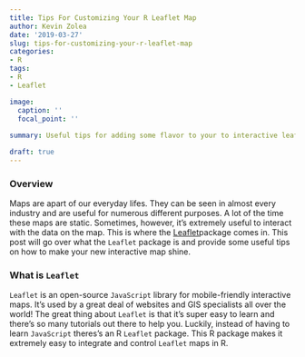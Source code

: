 ```yaml
---
title: Tips For Customizing Your R Leaflet Map
author: Kevin Zolea
date: '2019-03-27'
slug: tips-for-customizing-your-r-leaflet-map
categories:
- R
tags:
- R
- Leaflet

image:
  caption: ''
  focal_point: ''
  
summary: Useful tips for adding some flavor to your to interactive leaflet map

draft: true
---
```

### Overview ###

Maps are apart of our everyday lifes. They can be seen in almost every industry and are useful for numerous different purposes. A lot of the time these maps are static. Sometimes, however, it's extremely useful to interact with the data on the map. This is where the [Leaflet](https://cran.r-project.org/web/packages/leaflet/leaflet.pdf){target="_blank"}package comes in. This post will go over what the ```Leaflet``` package is and provide some useful tips on how to make your new interactive map shine. 

### What is ```Leaflet``` ###
```Leaflet``` is an open-source ```JavaScript``` library for mobile-friendly interactive maps. It's used by a great deal of websites and GIS specialists all over the world! The great thing about ```Leaflet``` is that it's super easy to learn and there's so many tutorials out there to help you. Luckily, instead of having to learn ```JavaScript``` theres's an R ```Leaflet``` package. This R package makes it extremely easy to integrate and control ```Leaflet``` maps in R.